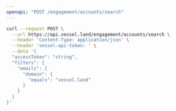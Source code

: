 ```yaml
---
openapi: "POST /engagement/accounts/search"
---
```


<RequestExample>

```bash Request
curl --request POST \
  --url https://api.vessel.land/engagement/accounts/search \
  --header 'Content-Type: application/json' \
  --header 'vessel-api-token: ' \
  --data '{
  "accessToken": "string",
  "filters": {
    "emails": {
      "domain": {
        "equals": "vessel.land"
      }
    }
  }
}'
```

</RequestExample>

